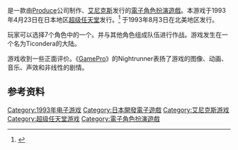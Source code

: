 {{NoteTA
| G1=Games
}}

{{vgname|惑星引导者|ja=エルナード|en=The 7th Saga|diff=yes}}是一款由[[Produce|Produce]]公司制作、[[艾尼克斯|艾尼克斯]]发行的[[電子角色扮演遊戲|電子角色扮演遊戲]]。本游戏于1993年4月23日在日本地区[[超级任天堂|超级任天堂]]发行。<ref name="gamefaqs">{{cite web| url = http://www.gamefaqs.com/snes/563501-the-7th-saga/data| title = Release information| publisher = [[GameFAQs|GameFAQs]]| date = | accessdate = 2016-04-19| language = en| archive-date = 2016-12-29| archive-url = https://web.archive.org/web/20161229082756/http://www.gamefaqs.com/snes/563501-the-7th-saga/data| dead-url = no}}</ref> 于1993年8月3日在北美地区发行。

玩家可以选择7个角色中的一个。并与其他角色组成队伍进行作战。游戏发生在一个名为Ticondera的大陆。

游戏收到一些正面评价。《[[GamePro|GamePro]]》的Nightrunner表扬了游戏的图像、动画、音乐、声效和非线性的剧情。

== 参考资料 ==
{{Reflist}}

{{DEFAULTSORT:Elnard}}
[[Category:1993年电子游戏|Category:1993年电子游戏]]
[[Category:日本開發電子遊戲|Category:日本開發電子遊戲]]
[[Category:艾尼克斯游戏|Category:艾尼克斯游戏]]
[[Category:超级任天堂游戏|Category:超级任天堂游戏]]
[[Category:電子角色扮演遊戲|Category:電子角色扮演遊戲]]

{{rpg-videogame-stub}}
{{squareEnix-stub}}